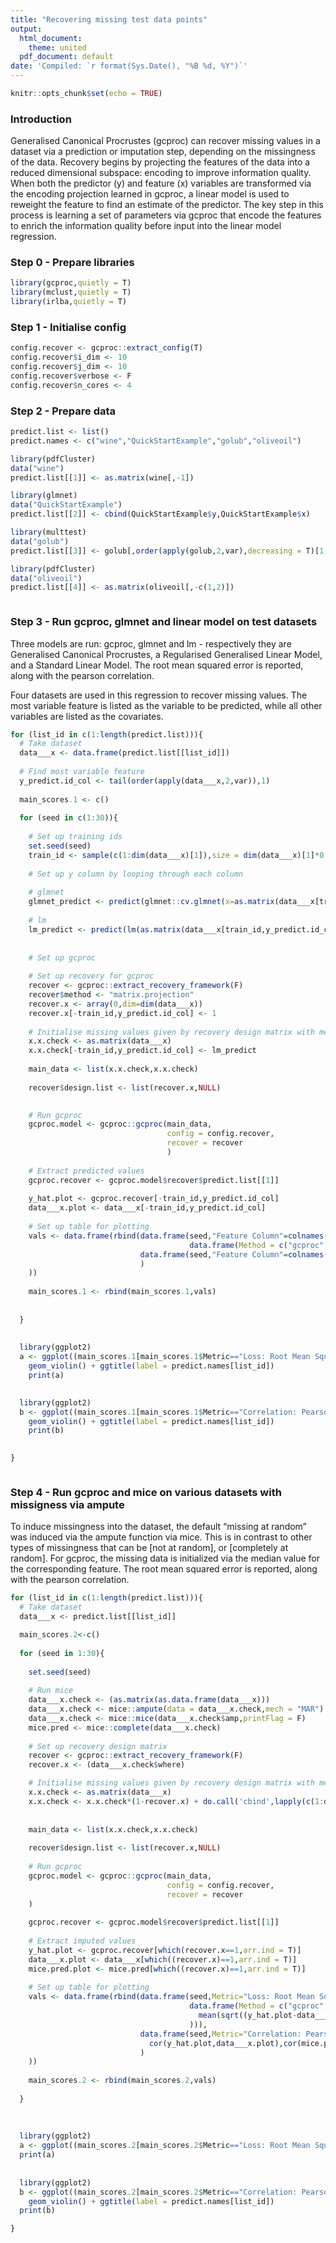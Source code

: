 ```yaml
---
title: "Recovering missing test data points"
output:
  html_document:
    theme: united
  pdf_document: default
date: 'Compiled: `r format(Sys.Date(), "%B %d, %Y")`'
---
```



```r
knitr::opts_chunk$set(echo = TRUE)
```

### Introduction

Generalised Canonical Procrustes (gcproc) can recover missing values in a dataset via a prediction or imputation step, depending on the missingness of the data. Recovery begins by projecting the features of the data into a reduced dimensional subspace: encoding to improve information quality. When both the predictor (y) and feature (x) variables are transformed via the encoding projection learned in gcproc, a linear model is used to reweight the feature to find an estimate of the predictor. The key step in this process is learning a set of parameters via gcproc that encode the features to enrich the information quality before input into the linear model regression.

### Step 0 - Prepare libraries

```r
library(gcproc,quietly = T)
library(mclust,quietly = T)
library(irlba,quietly = T)

```


### Step 1 - Initialise config
```r

config.recover <- gcproc::extract_config(T)
config.recover$i_dim <- 10
config.recover$j_dim <- 10
config.recover$verbose <- F
config.recover$n_cores <- 4

```


### Step 2 - Prepare data

```r

predict.list <- list()
predict.names <- c("wine","QuickStartExample","golub","oliveoil")

library(pdfCluster)
data("wine")
predict.list[[1]] <- as.matrix(wine[,-1])

library(glmnet)
data("QuickStartExample")
predict.list[[2]] <- cbind(QuickStartExample$y,QuickStartExample$x)

library(multtest)
data("golub")
predict.list[[3]] <- golub[,order(apply(golub,2,var),decreasing = T)[1:10]]

library(pdfCluster)
data("oliveoil")
predict.list[[4]] <- as.matrix(oliveoil[,-c(1,2)])



```






### Step 3 - Run gcproc, glmnet and linear model on test datasets

Three models are run: gcproc, glmnet and lm - respectively they are Generalised Canonical Procrustes, a Regularised Generalised Linear Model, and a Standard Linear Model. The root mean squared error is reported, along with the pearson correlation.
  
Four datasets are used in this regression to recover missing values. The most variable feature is listed as the variable to be predicted, while all other variables are listed as the covariates.

```r

for (list_id in c(1:length(predict.list))){
  # Take dataset
  data___x <- data.frame(predict.list[[list_id]])
  
  # Find most variable feature
  y_predict.id_col <- tail(order(apply(data___x,2,var)),1)
  
  main_scores.1 <- c()
  
  for (seed in c(1:30)){
    
    # Set up training ids
    set.seed(seed)
    train_id <- sample(c(1:dim(data___x)[1]),size = dim(data___x)[1]*0.9)
    
    # Set up y column by looping through each column
    
    # glmnet
    glmnet_predict <- predict(glmnet::cv.glmnet(x=as.matrix(data___x[train_id,-c(y_predict.id_col)]),y=as.matrix(data___x[train_id,y_predict.id_col]),type.measure = "mse"),as.matrix(data___x[-train_id,-c(y_predict.id_col)]), s = "lambda.min")
    
    # lm
    lm_predict <- predict(lm(as.matrix(data___x[train_id,y_predict.id_col])~.,data=data.frame(x=data___x[train_id,-c(y_predict.id_col)])),data.frame(x=data___x[-train_id,-c(y_predict.id_col)]))
    
    
    # Set up gcproc
    
    # Set up recovery for gcproc
    recover <- gcproc::extract_recovery_framework(F)
    recover$method <- "matrix.projection"
    recover.x <- array(0,dim=dim(data___x))
    recover.x[-train_id,y_predict.id_col] <- 1
    
    # Initialise missing values given by recovery design matrix with median feature value
    x.x.check <- as.matrix(data___x)
    x.x.check[-train_id,y_predict.id_col] <- lm_predict
    
    main_data <- list(x.x.check,x.x.check)
    
    recover$design.list <- list(recover.x,NULL)
    

    # Run gcproc
    gcproc.model <- gcproc::gcproc(main_data,
                                   config = config.recover,
                                   recover = recover
                                   )
    
    # Extract predicted values
    gcproc.recover <- gcproc.model$recover$predict.list[[1]]
    
    y_hat.plot <- gcproc.recover[-train_id,y_predict.id_col]
    data___x.plot <- data___x[-train_id,y_predict.id_col]
    
    # Set up table for plotting
    vals <- data.frame(rbind(data.frame(seed,"Feature Column"=colnames(data___x)[y_predict.id_col],Metric="Loss: Root Mean Squared Error",
                                        data.frame(Method = c("gcproc","glmnet","linear model"),Value=c(mean(sqrt((y_hat.plot-data___x.plot)^2)),mean(sqrt((glmnet_predict-data___x.plot)^2)),mean(sqrt((lm_predict-data___x.plot)^2))))),
                             data.frame(seed,"Feature Column"=colnames(data___x)[y_predict.id_col],Metric="Correlation: Pearson",                                data.frame(Method=c("gcproc","glmnet","linear model"),Value=c(cor(y_hat.plot,data___x.plot),cor(glmnet_predict,data___x.plot),cor(lm_predict,data___x.plot)))
                             )
    ))
    
    main_scores.1 <- rbind(main_scores.1,vals)
    
    
  }
  
  
  library(ggplot2)
  a <- ggplot((main_scores.1[main_scores.1$Metric=="Loss: Root Mean Squared Error",]), aes(x=Metric, y=Value, fill=Method))+ 
    geom_violin() + ggtitle(label = predict.names[list_id])
    print(a)

  
  library(ggplot2)
  b <- ggplot((main_scores.1[main_scores.1$Metric=="Correlation: Pearson",]), aes(x=Metric, y=Value, fill=Method)) +
    geom_violin() + ggtitle(label = predict.names[list_id]) 
    print(b)

  
}



```







### Step 4 - Run gcproc and mice on various datasets with missigness via ampute

To induce missingness into the dataset, the default "missing at random" was induced via the ampute function via mice. This is in contrast to other types of missingness that can be [not at random], or [completely at random]. For gcproc, the missing data is initialized via the median value for the corresponding feature. The root mean squared error is reported, along with the pearson correlation.

```r


for (list_id in c(1:length(predict.list))){
  # Take dataset
  data___x <- predict.list[[list_id]]

  main_scores.2<-c()
  
  for (seed in 1:30){
    
    set.seed(seed)
    
    # Run mice
    data___x.check <- (as.matrix(as.data.frame(data___x)))
    data___x.check <- mice::ampute(data = data___x.check,mech = "MAR")
    data___x.check <- mice::mice(data___x.check$amp,printFlag = F)
    mice.pred <- mice::complete(data___x.check)
    
    # Set up recovery design matrix
    recover <- gcproc::extract_recovery_framework(F)
    recover.x <- (data___x.check$where)

    # Initialise missing values given by recovery design matrix with median feature value
    x.x.check <- as.matrix(data___x)
    x.x.check <- x.x.check*(1-recover.x) + do.call('cbind',lapply(c(1:dim(x.x.check*(1-recover.x))[2]),function(X){(recover.x[,X])*median(x.x.check[which((1-recover.x)[,X]==1),X])}))
    
    
    main_data <- list(x.x.check,x.x.check)
    
    recover$design.list <- list(recover.x,NULL)
    
    # Run gcproc
    gcproc.model <- gcproc::gcproc(main_data,
                                   config = config.recover,
                                   recover = recover
    )
    
    gcproc.recover <- gcproc.model$recover$predict.list[[1]]
    
    # Extract imputed values
    y_hat.plot <- gcproc.recover[which(recover.x==1,arr.ind = T)]
    data___x.plot <- data___x[which((recover.x)==1,arr.ind = T)]
    mice.pred.plot <- mice.pred[which((recover.x)==1,arr.ind = T)]
    
    # Set up table for plotting
    vals <- data.frame(rbind(data.frame(seed,Metric="Loss: Root Mean Squared Error",
                                        data.frame(Method = c("gcproc","mice"),Value=c(
                                          mean(sqrt((y_hat.plot-data___x.plot)^2)),mean(sqrt((mice.pred.plot-data___x.plot)^2))
                                        ))),
                             data.frame(seed,Metric="Correlation: Pearson",                                data.frame(Method=c("gcproc","mice"),Value=c(
                               cor(y_hat.plot,data___x.plot),cor(mice.pred.plot,data___x.plot)))
                             )
    ))
    
    main_scores.2 <- rbind(main_scores.2,vals)
    
  }
  
  
  
  library(ggplot2)
  a <- ggplot((main_scores.2[main_scores.2$Metric=="Loss: Root Mean Squared Error",]), aes(x=Metric, y=Value, fill=Method)) + geom_violin() + ggtitle(label = predict.names[list_id]) 
  print(a)
  
  
  library(ggplot2)
  b <- ggplot((main_scores.2[main_scores.2$Metric=="Correlation: Pearson",]), aes(x=Metric, y=Value, fill=Method)) + 
    geom_violin() + ggtitle(label = predict.names[list_id]) 
  print(b)

}

```





